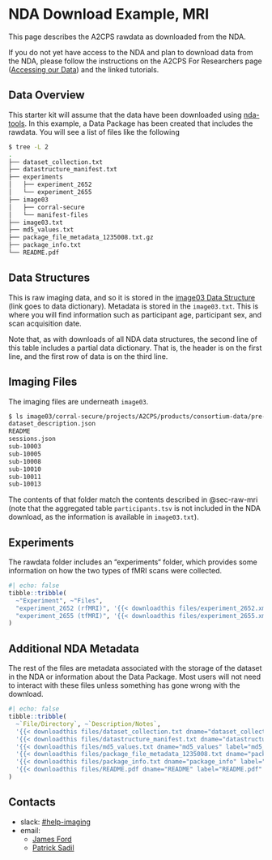 # NDA Download Example, MRI {#sec-nda-mri}

This page describes the A2CPS rawdata as downloaded from the NDA. 

If you do not yet have access to the NDA and plan to download data from the NDA, please follow the instructions on the A2CPS For Researchers page ([Accessing our Data](https://a2cps.org/researchers/accessing-our-data/)) and the linked tutorials.

## Data Overview

This starter kit will assume that the data have been downloaded using [nda-tools](https://github.com/NDAR/nda-tools). In this example, a Data Package has been created that includes the rawdata. You will see a list of files like the following

```bash
$ tree -L 2
.
├── dataset_collection.txt
├── datastructure_manifest.txt
├── experiments
│   ├── experiment_2652
│   └── experiment_2655
├── image03
│   ├── corral-secure
│   └── manifest-files
├── image03.txt
├── md5_values.txt
├── package_file_metadata_1235008.txt.gz
├── package_info.txt
└── README.pdf
```

## Data Structures

This is raw imaging data, and so it is stored in the [image03 Data Structure](https://nda.nih.gov/data-structure/image03) (link goes to data dictionary). Metadata is stored in the `image03.txt`. This is where you will find information such as participant age, participant sex, and scan acquisition date. 

Note that, as with downloads of all NDA data structures, the second line of this table includes a partial data dictionary. That is, the header is on the first line, and the first row of data is on the third line.

## Imaging Files

The imaging files are underneath `image03`. 

```bash
$ ls image03/corral-secure/projects/A2CPS/products/consortium-data/pre-surgery/mris/bids/ | head
dataset_description.json
README
sessions.json
sub-10003
sub-10005
sub-10008
sub-10010
sub-10011
sub-10013
```

The contents of that folder match the contents described in @sec-raw-mri (note that the aggregated table `participants.tsv` is not included in the NDA download, as the information is available in `image03.txt`).

## Experiments

The rawdata folder includes an “experiments“ folder, which provides some information on how the two types of fMRI scans were collected.

```r
#| echo: false
tibble::tribble(
  ~"Experiment", ~"Files",
  "experiment_2652 (rfMRI)", '{{< downloadthis files/experiment_2652.xml dname="experiment_2652" label="experiment_2652.xml" >}} {{< downloadthis files/A2CPS_rest.txt dname="A2CPS_rest" label="A2CPS_rest.txt" >}}',
  "experiment_2655 (tfMRI)", '{{< downloadthis files/experiment_2655.xml dname="experiment_2655" label="experiment_2655.xml" >}} {{< downloadthis files/A2CPS_cuff.txt dname="A2CPS_cuff" label="A2CPS_cuff.txt" >}}'
)
```


## Additional NDA Metadata

The rest of the files are metadata associated with the storage of the dataset in the NDA or information about the Data Package. Most users will not need to interact with these files unless something has gone wrong with the download.

```r
#| echo: false
tibble::tribble(
  ~`File/Directory`, ~`Description/Notes`,
  '{{< downloadthis files/dataset_collection.txt dname="dataset_collection" label="dataset_collection.txt" >}}', 'Table with identifiers relating to how the data were uploaded',
  '{{< downloadthis files/datastructure_manifest.txt dname="datastructure_manifest" label="datastructure_manifest.txt" >}}', 'Table with partial information about how the files are stored on the NDA AWS S3 bucket. This example file contains the first 10 rows.', 
  '{{< downloadthis files/md5_values.txt dname="md5_values" label="md5_values.txt" >}}', 'Table with MD5 File Checksums for each of the files in the image03 folder. This example file contains the first 10 rows.', 
  '{{< downloadthis files/package_file_metadata_1235008.txt dname="package_file_metadata_1235008" label="package_file_metadata_1235008.txt" >}}', 'Additional metadata related to the location of imaging files within the NDA and their S3 bucket',
  '{{< downloadthis files/package_info.txt dname="package_info" label="package_info.txt" >}}', 'High-level information about the Data Package and Filter Cart at the time of Data Package creation. Note that the counts listed in this file may not relate to the files that were downloaded (e.g., this file refers to 1053 participants in the filter, but 585 participants were downloaded).',
  '{{< downloadthis files/README.pdf dname="README" label="README.pdf" >}}', 'Information that pertains to some NDA Data Packages.'
)
```

## Contacts

- slack: [#help-imaging](https://a2cps-pain.slack.com/archives/C07SBJJLFMG)
- email:
  - [James Ford](https://a2cps.atlassian.net/wiki/people/712020:b74bac07-188d-4937-94b0-e97a7d5ea96e?ref=confluence)
  - [Patrick Sadil](https://a2cps.atlassian.net/wiki/people/712020:9b1f0b7e-3a1b-4955-856b-f0b1a07e458e?ref=confluence)

